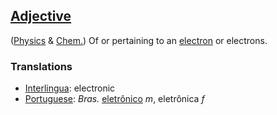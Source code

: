 	 	
==[[Adjective]]==
([[Physics]] & [[Chem.]]) Of or pertaining to an [[electron]] or electrons.
===Translations===
*[[Interlingua]]: electronic
*[[Portuguese]]: ''Bras.'' [[eletrônico]] ''m'', eletrônica ''f''